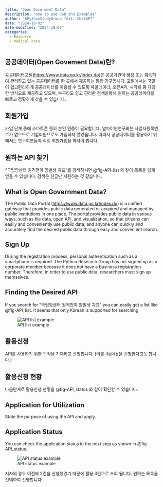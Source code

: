 ```yaml
---
title: "Open Goverment Data"
description: "How to use OGD and Examples"
author: "RPythonStudyGroup feat. ChatGPT"
date: "2024-10-02"
date-modified: "2024-10-02"
categories:
  - Resource
  - medical data
---
```


::: {.content-visible when-profile="ko"}
## 공공데이터(Open Govement Data)란?

공공데이터포털(<https://www.data.go.kr/index.do>)은 공공기관이 생성 또는 취득하여 관리하고 있는 공공데이터를 한 곳에서 제공하는 통합 창구입니다. 포털에서는 국민이 쉽고편리하게 공공데이터를 이용할 수 있도록 파일데이터, 오픈API, 시각화 등 다양한 방식으로 제공하고 있으며, 누구라도 쉽고 편리한 검색을통해 원하는 공공데이터를 빠르고 정확하게 찾을 수 있습니다.

## 회원가입

가입 단계 중에 스마트폰 등의 본인 인증이 필요합니다. 알파이썬연구회는 사업자등록번호가 없으므로 기업회원으로도 가입하지 않았습니다. 따라서 공공데이터를 활용하기 위해서는 연구회분들이 직접 회원가입을 하셔야 합니다.

## 원하는 API 찾기

"국립암센터 원격전이 암발생 지표"를 검색하시면 @fig-API_list 와 같이 목록을 쉽게 얻을 수 있습니다. 검색은 한글만 지원하는 것 같습니다.
:::

::: {.content-visible when-profile="en"}
## What is Open Government Data?

The Public Data Portal (<https://www.data.go.kr/index.do>) is a unified gateway that provides public data generated or acquired and managed by public institutions in one place. The portal provides public data in various ways, such as file data, open API, and visualization, so that citizens can easily and conveniently use public data, and anyone can quickly and accurately find the desired public data through easy and convenient search.

## Sign Up

During the registration process, personal authentication such as a smartphone is required. The Python Research Group has not signed up as a corporate member because it does not have a business registration number. Therefore, in order to use public data, researchers must sign up themselves.

## Finding the Desired API

If you search for "국립암센터 원격전이 암발생 지표" you can easily get a list like @fig-API_list. It seems that only Korean is supported for searching.
:::

![API list example](images/API_list.JPG){#fig-API_list}

::: {.content-visible when-profile="ko"}
## 활용신청

API를 사용하기 위한 목적을 기재하고 신청합니다. (이를 `개발계정`을 신청한다고도 합니다.)

## 활용신청 현황

다음단계로 활용신청 현황을 @fig-API_status 와 같이 확인할 수 있습니다.
:::

::: {.content-visible when-profile="en"}
## Application for Utilization

State the purpose of using the API and apply.

## Application Status

You can check the application status in the next step as shown in @fig-API_status.
:::

![API status example](images/API_status.JPG){#fig-API_status}

::: {.content-visible when-profile="ko"}
저자의 경우 이전에 2건을 신청했었기 때문에 활용 3건으로 조회 됩니다. 원하는 목록을 선택하여 진행합니다.
:::
